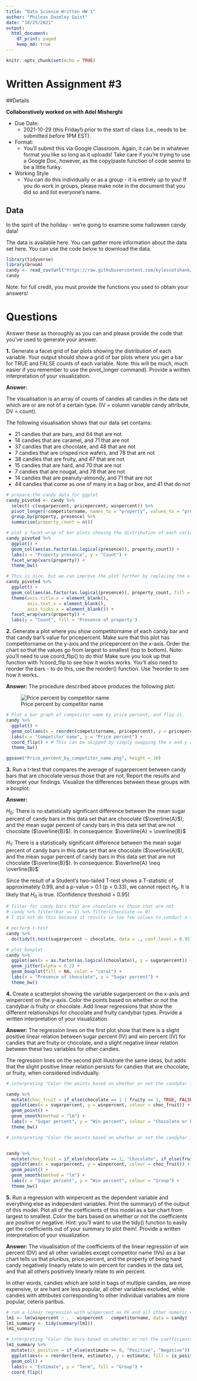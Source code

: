 ```yaml
---
title: "Data Science Written HW 1"
author: "Phileas Dazeley Gaist"
date: "10/25/2021"
output: 
  html_document:
    df_print: paged
    keep_md: true
---
```


```r
knitr::opts_chunk$set(echo = TRUE)
```

# Written Assignment #3

##Details

**Collaboratively worked on with Adel Misherghi** 

- Due Date:
  * 2021-10-29 (this Friday!) prior to the start of class (i.e., needs to be submitted before 1PM EST).
- Format:
  * You’ll submit this via Google Classroom. Again, it can be in whatever format you like so long as it uploads! Take care if you’re trying to use a Google Doc, however, as the copy/paste function of code seems to be a little funky.
- Working Style
  * You can do this individually or as a group - it is entirely up to you! If you do work in groups, please make note in the document that you did so and list everyone’s name.

## Data

In the spirit of the holiday - we’re going to examine some halloween candy data!

The data is available here. You can gather more information about the data set here. You can use the code below to download the data.

```r
library(tidyverse)
library(broom)
candy <- read_csv(url("https://raw.githubusercontent.com/kylescotshank/applied_data_science/master/data/candy-data.csv"))
candy
```

Note: for full credit, you must provide the functions you used to obtain your answers!

# Questions

Answer these as thoroughly as you can and please provide the code that you’ve used to generate your answer.

**1.** Generate a facet grid of bar plots showing the distribution of each variable. Your output should show a grid of bar plots where you get a bar for TRUE and FALSE counts of each variable. Note: this will be much, much easier if you remember to use the pivot_longer command). Provide a written interpretation of your visualization.

**Answer:** 

The visualisation is an array of counts of candies all candies in the data set which are or are not of a certain type. (IV = column variable candy attribute, DV = count).

The following visualisation shows that our data set contains:

- 21 candies that are bars, and 64 that are not
- 14 candies that are caramel, and 71 that are not
- 37 candies that are chocolate, and 48 that are not
- 7 candies that are crisped rice wafers, and 78 that are not
- 38 candies that are fruity, and 47 that are not
- 15 candies that are hard, and 70 that are not
- 7 candies that are nougat, and 78 that are not
- 14 candies that are peanuty-almondy, and 71 that are not
- 44 candies that come as one of many in a bag or box, and 41 that do not

```r
# prepare the candy data for ggplot
candy_pivoted <- candy %>% 
  select(-c(sugarpercent, pricepercent, winpercent)) %>% 
  pivot_longer(!competitorname, names_to = "property", values_to = "presence") %>% 
  group_by(property, presence) %>% 
  summarise(property_count = n())

# plot a facet wrap of bar plots showing the distribution of each variable (dropping non-logical variables). Here, I chose to generate a facet wrap rather than a facet grid because the facet_wrap allows us to plot across a single variable (ingredient) over multiple rows of the plot, which is easier to read in this case. 
candy_pivoted %>% 
  ggplot() +
  geom_col(aes(as.factor(as.logical(presence)), property_count)) +
  labs(x = "Property presence", y = "Count") +
  facet_wrap(vars(property)) +
  theme_bw()

# This is nice, but we can improve the plot further by replacing the x-axis with a colour-coded legend, since the axis only contains 2 values (TRUE and FALSE), and the colour will more intuitively communicate that information.
candy_pivoted %>%
  ggplot() + 
  geom_col(aes(as.factor(as.logical(presence)), property_count, fill = as.factor(as.logical(presence)))) +
  theme(axis.title.x = element_blank(),
        axis.text.x = element_blank(),
        axis.ticks.x = element_blank()) +
  facet_wrap(vars(property)) +
  labs(y = "Count", fill = 'Presence of property')

```

**2.** Generate a plot where you show competitorname of each candy bar and that candy bar's value for pricepercent. Make sure that this plot has competitorname on the y-axis and the pricepercent on the x-axis. Order the chart so that the values go from largest to smallest (top to bottom). Note: you’ll need to use coord_flip() to do this! Make sure you look up that function with ?coord_flip to see how it works works. You’ll also need to reorder the bars - to do this, use the reorder() function. Use ?reorder to see how it works.

**Answer:** The procedure described above produces the following plot:

![Price percent by competitor name](Price_percent_by_competitor_name.png)

```r

# Plot a bar graph of competitor name by price percent, and flip it.
candy %>% 
  ggplot() +
  geom_col(aes(x = reorder(competitorname, pricepercent), y = pricepercent)) +
  labs(x = "Competitor name", y = "Price percent") +
  coord_flip() + # This can be skipped by simply swapping the x and y axes variables
  theme_bw()

ggsave("Price_percent_by_competitor_name.png", height = 10)
```

**3.** Run a t-test that compares the average of sugarpercent between candy bars that are chocolate versus those that are not. Report the results and interpret your findings. Visualize the differences between these groups with a boxplot.

**Answer:** 

$H_{0}$: There is no statistically significant difference between the mean sugar percent of candy bars in this data set that are chocolate ($\overline{A}$), and the mean sugar percent of candy bars in this data set that are not chocolate ($\overline{B}$). In consequence: $\overline{A} = \overline{B}$

$H_{1}$: There is a statistically significant difference between the mean sugar percent of candy bars in this data set that are chocolate ($\overline{A}$), and the mean sugar percent of candy bars in this data set that are not chocolate ($\overline{B}$). In consequence: $\overline{A} \neq \overline{B}$

Since the result of a Student's two-tailed T-test shows a T-statistic of approximately 0.99, and a p-value > 0.1 (p = 0.33), we cannot reject $H_{0}$. It is likely that $H_{0}$ is true. (Confidence threshold = 0.95)

```r
# filter for candy bars that are chocolate vs those that are not
# candy %>% filter(bar == 1) %>% filter(chocolate == 0)
# I did not do this because it results in too few values to conduct a t-test. I am interpreting the prompt as indifferent as to whether the candy is a bar or not.

# perform t-test
candy %>% 
  do(tidy(t.test(sugarpercent ~ chocolate, data = ., conf.level = 0.95)))

# plot boxplot
candy %>% 
  ggplot(aes(x = as.factor(as.logical(chocolate)), y = sugarpercent)) +
  geom_jitter(alpha = 0.2) + 
  geom_boxplot(fill = NA, color = "coral") + 
  labs(x = "Presence of chocolate", y = "Sugar percent") +
  theme_bw()

```

**4.** Create a scatterplot showing the variable sugarpercent on the x-axis and winpercent on the y-axis. Color the points based on whether or not the candybar is fruity or chocolate. Add linear regressions that show the different relationships for chocolate and fruity candybar types. Provide a written interpretation of your visualization.

**Answer:** 
The regression lines on the first plot show that there is a slight positive linear relation between sugar percent (IV) and win percent (IV) for candies that are fruity or chocolate, and a slight negative linear relation between these two variables for other candies. 

The regression lines on the second plot illustrate the same ideas, but adds that the slight positive linear relation persists for candies that are chocolate, or fruity, when considered individually.

```r

# interpreting "Color the points based on whether or not the candybar is fruity or chocolate" as an instruction to colour the points different colours based on whether the candy is fruity or chocolate, or is neither:

candy %>%
  mutate(choc_fruit = if_else(chocolate == 1 | fruity == 1, TRUE, FALSE)) %>% 
  ggplot(aes(x = sugarpercent, y = winpercent, colour = choc_fruit)) +
  geom_point() +
  geom_smooth(method = "lm") +
  labs(x = "Sugar percent", y = "Win percent", colour = "Chocolate or Fruity") +
  theme_bw()

# interpreting "Color the points based on whether or not the candybar is fruity or chocolate" as an instruction to colour the points different colours based on whether the candy is fruity, chocolate, or is neither:


candy %>%
  mutate(choc_fruit = if_else(chocolate == 1, "Chocolate", if_else(fruity == 1, "Fruity", "Other"))) %>% 
  ggplot(aes(x = sugarpercent, y = winpercent, colour = choc_fruit)) +
  geom_point() +
  geom_smooth(method = "lm") +
  labs(x = "Sugar percent", y = "Win percent", colour = "Group") +
  theme_bw()

```

**5.** Run a regression with winpercent as the dependent variable and everything else as independent variables. Print the summary() of the output of this model. Plot all of the coefficients of this model as a bar chart from largest to smallest. Color the bars based on whether or not the coefficients are positive or negative. Hint: you’ll want to use the tidy() function to easily get the coefficients out of your summary to plot them!. Provide a written interpretation of your visualization.

**Answer:** The visualisation of the coefficients of the linear regression of win percent (DV) and all other variables except competitor name (IVs) as a bar chart tells us that pluribus, price percent, and the property of being hard candy negatively linearly relate to win percent for candies in the data set, and that all others positively linearly relate to win percent. 

In other words, candies which are sold in bags of multiple candies, are more expensive, or are hard are less popular, all other variables excluded, while candies with attributes corresponding to other individual variables are more popular, ceteris paribus.  

```r

# run a linear regression with winpercent as DV and all other numeric variables as IVs.
lm1 <- lm(winpercent ~ . - winpercent - competitorname, data = candy)
lm1_summary <- tidy(summary(lm1))
lm1_summary

# interpreting "Color the bars based on whether or not the coefficients are positive or negative." as a prompt to colour bars based on the logical attribute "is >= 0", assigning a colour for positive values, and another for negative values:
lm1_summary %>% 
  mutate(is_positive = if_else(estimate >= 0, "Positive", "Negative")) %>% 
  ggplot(aes(x = reorder(term, estimate), y = estimate, fill = is_positive)) +
  geom_col() +
  labs(x = "Estimate", y = "Term", fill = "Group") +
  coord_flip()
```
